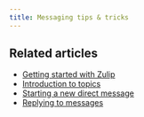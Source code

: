 ```yaml
---
title: Messaging tips & tricks
---
```



<MessagingTips />

## Related articles

* [Getting started with Zulip](/help/getting-started-with-zulip)
* [Introduction to topics](/help/introduction-to-topics)
* [Starting a new direct message](/help/starting-a-new-direct-message)
* [Replying to messages](/help/replying-to-messages)
